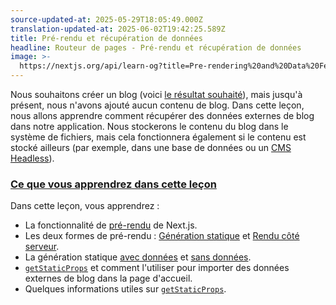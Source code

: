 ```yaml
---
source-updated-at: 2025-05-29T18:05:49.000Z
translation-updated-at: 2025-06-02T19:42:25.589Z
title: Pré-rendu et récupération de données
headline: Routeur de pages - Pré-rendu et récupération de données
image: >-
  https://nextjs.org/api/learn-og?title=Pre-rendering%20and%20Data%20Fetching&amp;chapter=20
---
```


Nous souhaitons créer un blog (voici [le résultat souhaité](https://next-learn-starter.vercel.app/)), mais jusqu'à présent, nous n'avons ajouté aucun contenu de blog. Dans cette leçon, nous allons apprendre comment récupérer des données externes de blog dans notre application. Nous stockerons le contenu du blog dans le système de fichiers, mais cela fonctionnera également si le contenu est stocké ailleurs (par exemple, dans une base de données ou un [CMS Headless](https://fr.wikipedia.org/wiki/Syst%C3%A8me_de_gestion_de_contenu_headless)).

### [Ce que vous apprendrez dans cette leçon](#what-youll-learn-in-this-lesson)

Dans cette leçon, vous apprendrez :

*   La fonctionnalité de [pré-rendu](/docs/basic-features/pages#pre-rendering) de Next.js.
*   Les deux formes de pré-rendu : [Génération statique](/docs/basic-features/pages#static-generation-recommended) et [Rendu côté serveur](/docs/basic-features/pages#server-side-rendering).
*   La génération statique [avec données](/docs/basic-features/pages#static-generation-with-data) et [sans données](/docs/basic-features/pages#static-generation-without-data).
*   [`getStaticProps`](/docs/basic-features/data-fetching#getstaticprops-static-generation) et comment l'utiliser pour importer des données externes de blog dans la page d'accueil.
*   Quelques informations utiles sur [`getStaticProps`](/docs/basic-features/data-fetching#getstaticprops-static-generation).